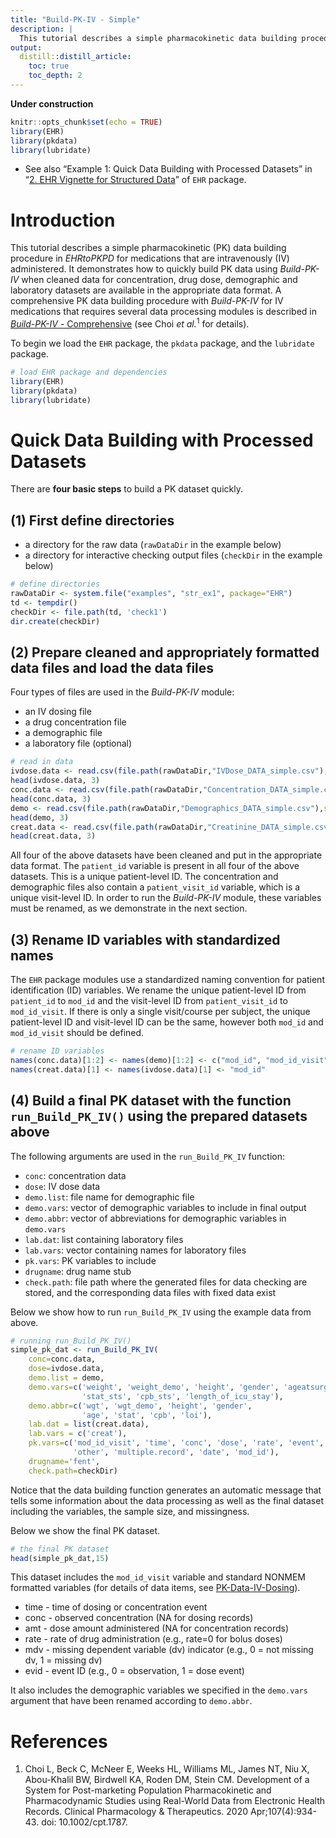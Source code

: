 ```yaml
---
title: "Build-PK-IV - Simple"
description: |
  This tutorial describes a simple pharmacokinetic data building procedure without using additional data processing modules for medications that are intravenously administered.
output:
  distill::distill_article:
    toc: true
    toc_depth: 2
---
```


**Under construction**

```r
knitr::opts_chunk$set(echo = TRUE)
library(EHR)
library(pkdata)
library(lubridate)
```

* See also "Example 1: Quick Data Building with Processed Datasets" in "[2. EHR Vignette for Structured Data](https://cran.r-project.org/web/packages/EHR/vignettes/ehr_vignette_02_str.html)" of `EHR` package.

# Introduction
This tutorial describes a simple pharmacokinetic (PK) data building procedure in *EHRtoPKPD* for medications that are intravenously (IV) administered. It demonstrates how to quickly build PK data using *Build-PK-IV* when cleaned data for concentration, drug dose, demographic and laboratory datasets are available in the appropriate data format. A comprehensive PK data building procedure with *Build-PK-IV* for IV medications that requires several data processing modules is described in [*Build-PK-IV* - Comprehensive](Build-PK-IV-comprehensive.html) (see Choi *et al.*$^{1}$ for details).

To begin we load the `EHR` package, the `pkdata` package, and the `lubridate` package. 

```r
# load EHR package and dependencies
library(EHR)
library(pkdata)
library(lubridate)
```

# Quick Data Building with Processed Datasets

There are **four basic steps** to build a PK dataset quickly.

## (1) First define directories
* a directory for the raw data (`rawDataDir` in the example below)
* a directory for interactive checking output files (`checkDir` in the example below)

```r
# define directories
rawDataDir <- system.file("examples", "str_ex1", package="EHR")
td <- tempdir()
checkDir <- file.path(td, 'check1')
dir.create(checkDir)
```

## (2) Prepare cleaned and appropriately formatted data files and load the data files

Four types of files are used in the *Build-PK-IV* module:

* an IV dosing file
* a drug concentration file
* a demographic file
* a laboratory file (optional)

```r
# read in data
ivdose.data <- read.csv(file.path(rawDataDir,"IVDose_DATA_simple.csv"),stringsAsFactors = FALSE)
head(ivdose.data, 3)
conc.data <- read.csv(file.path(rawDataDir,"Concentration_DATA_simple.csv"),stringsAsFactors = FALSE)
head(conc.data, 3)
demo <- read.csv(file.path(rawDataDir,"Demographics_DATA_simple.csv"),stringsAsFactors = FALSE)
head(demo, 3)
creat.data <- read.csv(file.path(rawDataDir,"Creatinine_DATA_simple.csv"),stringsAsFactors = FALSE)
head(creat.data, 3)

```

All four of the above datasets have been cleaned and put in the appropriate data format. The `patient_id` variable is present in all four of the above datasets. This is a unique patient-level ID. The concentration and demographic files also contain a `patient_visit_id` variable, which is a unique visit-level ID. In order to run the *Build-PK-IV* module, these variables must be renamed, as we demonstrate in the next section.

## (3) Rename ID variables with standardized names
The `EHR` package modules use a standardized naming convention for patient identification (ID) variables. We rename the unique patient-level ID from `patient_id` to `mod_id` and the visit-level ID from `patient_visit_id` to `mod_id_visit`. If there is only a single visit/course per subject, the unique patient-level ID and visit-level ID can be the same, however both `mod_id` and `mod_id_visit` should be defined.

```r
# rename ID variables
names(conc.data)[1:2] <- names(demo)[1:2] <- c("mod_id", "mod_id_visit")
names(creat.data)[1] <- names(ivdose.data)[1] <- "mod_id"

```


## (4) Build a final PK dataset with the function `run_Build_PK_IV()` using the prepared datasets above

The following arguments are used in the `run_Build_PK_IV` function:

* `conc`: concentration data
* `dose`: IV dose data
* `demo.list`: file name for demographic file
* `demo.vars`: vector of demographic variables to include in final output
* `demo.abbr`: vector of abbreviations for demographic variables in `demo.vars`
* `lab.dat`: list containing laboratory files
* `lab.vars`: vector containing names for laboratory files
* `pk.vars`: PK variables to include
* `drugname`: drug name stub
* `check.path`: file path where the generated files for data checking are stored, and the corresponding data files with fixed data exist

Below we show how to run `run_Build_PK_IV` using the example data from above.

```r
# running run_Build_PK_IV()
simple_pk_dat <- run_Build_PK_IV(
    conc=conc.data,
    dose=ivdose.data,
    demo.list = demo,
    demo.vars=c('weight', 'weight_demo', 'height', 'gender', 'ageatsurgery',
                'stat_sts', 'cpb_sts', 'length_of_icu_stay'),
    demo.abbr=c('wgt', 'wgt_demo', 'height', 'gender',
                'age', 'stat', 'cpb', 'loi'),
    lab.dat = list(creat.data),
    lab.vars = c('creat'),
    pk.vars=c('mod_id_visit', 'time', 'conc', 'dose', 'rate', 'event',
              'other', 'multiple.record', 'date', 'mod_id'),
    drugname='fent',
    check.path=checkDir)
```

Notice that the data building function generates an automatic message that tells some information about the data processing as well as the final dataset including the variables, the sample size, and missingness.

Below we show the final PK dataset.

```r
# the final PK dataset
head(simple_pk_dat,15)
```

This dataset includes the `mod_id_visit` variable and standard NONMEM formatted variables (for details of data items, see [PK-Data-IV-Dosing](PK-Data-IV-Dosing.html)).

* time - time of dosing or concentration event
* conc - observed concentration (NA for dosing records)
* amt - dose amount administered (NA for concentration records)
* rate - rate of drug administration (e.g., rate=0 for bolus doses)
* mdv - missing dependent variable (dv) indicator (e.g., 0 = not missing dv, 1 = missing dv)
* evid - event ID (e.g., 0 = observation, 1 = dose event)

It also includes the demographic variables we specified in the `demo.vars` argument that have been renamed according to `demo.abbr`.

# References
1. Choi L, Beck C, McNeer E, Weeks HL, Williams ML, James NT, Niu X, Abou-Khalil BW, Birdwell KA, Roden DM, Stein CM. Development of a System for Post-marketing Population Pharmacokinetic and Pharmacodynamic Studies using Real-World Data from Electronic Health Records. Clinical Pharmacology & Therapeutics. 2020 Apr;107(4):934-43. doi: 10.1002/cpt.1787.
